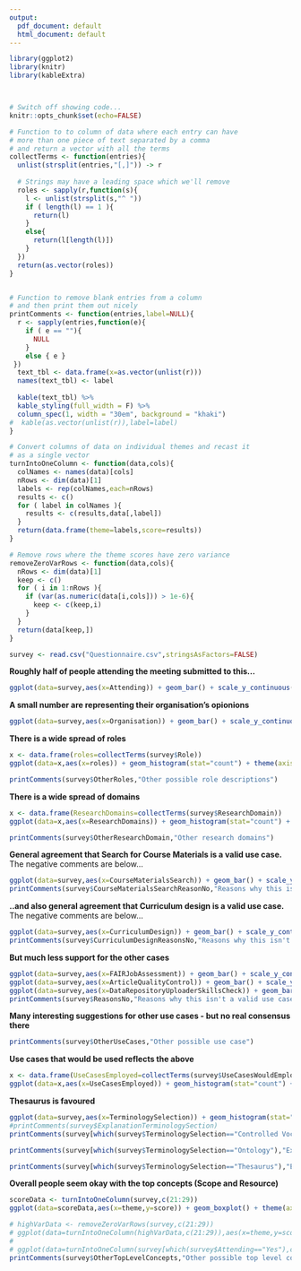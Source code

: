 ```yaml
---
output:
  pdf_document: default
  html_document: default
---
```


```r
library(ggplot2)
library(knitr)
library(kableExtra)



# Switch off showing code...
knitr::opts_chunk$set(echo=FALSE)

# Function to to column of data where each entry can have 
# more than one piece of text separated by a comma
# and return a vector with all the terms
collectTerms <- function(entries){
  unlist(strsplit(entries,"[,]")) -> r
  
  # Strings may have a leading space which we'll remove
  roles <- sapply(r,function(s){
    l <- unlist(strsplit(s,"^ "))
    if ( length(l) == 1 ){
      return(l)
    }
    else{
      return(l[length(l)])
    }
  })
  return(as.vector(roles))
}


# Function to remove blank entries from a column
# and then print them out nicely
printComments <- function(entries,label=NULL){
  r <- sapply(entries,function(e){
    if ( e == ""){
      NULL
    }
    else { e }
 })
  text_tbl <- data.frame(x=as.vector(unlist(r)))
  names(text_tbl) <- label
                        
  kable(text_tbl) %>%
  kable_styling(full_width = F) %>%
  column_spec(1, width = "30em", background = "khaki")
#  kable(as.vector(unlist(r)),label=label)
}

# Convert columns of data on individual themes and recast it
# as a single vector
turnIntoOneColumn <- function(data,cols){
  colNames <- names(data)[cols]
  nRows <- dim(data)[1]
  labels <- rep(colNames,each=nRows)
  results <- c()
  for ( label in colNames ){
    results <- c(results,data[,label])
  }
  return(data.frame(theme=labels,score=results))
}

# Remove rows where the theme scores have zero variance
removeZeroVarRows <- function(data,cols){
  nRows <- dim(data)[1]
  keep <- c()
  for ( i in 1:nRows ){
    if (var(as.numeric(data[i,cols])) > 1e-6){
      keep <- c(keep,i)
    }
  }
  return(data[keep,])
}

survey <- read.csv("Questionnaire.csv",stringsAsFactors=FALSE)
```

**Roughly half of people attending the meeting submitted to this...**
```r
ggplot(data=survey,aes(x=Attending)) + geom_bar() + scale_y_continuous(breaks=c(2,4,6,8,10))
```

**A small number are representing their organisation's opionions**

```r
ggplot(data=survey,aes(x=Organisation)) + geom_bar() + scale_y_continuous(breaks=c(2,4,6,8,10))
```

**There is a wide spread of roles**

```r
x <- data.frame(roles=collectTerms(survey$Role))
ggplot(data=x,aes(x=roles)) + geom_histogram(stat="count") + theme(axis.text.x = element_text(angle = 90, hjust = 1))
```
```r
printComments(survey$OtherRoles,"Other possible role descriptions")
```

**There is a wide spread of domains**

```r
x <- data.frame(ResearchDomains=collectTerms(survey$ResearchDomain))
ggplot(data=x,aes(x=ResearchDomains)) + geom_histogram(stat="count") + theme(axis.text.x = element_text(angle = 90, hjust = 1))
```

```r
printComments(survey$OtherResearchDomain,"Other research domains")
```

**General agreement that Search for Course Materials is a valid use case.**
The negative comments are below...

```r
ggplot(data=survey,aes(x=CourseMaterialsSearch)) + geom_bar() + scale_y_continuous(breaks=c(4,8,12,16,20)) + theme(axis.text.x = element_text(angle = 45, hjust = 1))
printComments(survey$CourseMaterialsSearchReasonNo,"Reasons why this isn't a valid use case")
```
**..and also general agreement that Curriculum design is a valid use case.**
The negative comments are below...

```r
ggplot(data=survey,aes(x=CurriculumDesign)) + geom_bar() + scale_y_continuous(breaks=c(4,8,12,16,20)) + theme(axis.text.x = element_text(angle = 45, hjust = 1))
printComments(survey$CurriculumDesignReasonsNo,"Reasons why this isn't a valid use case")
```

**But much less support for the other cases**

```r
ggplot(data=survey,aes(x=FAIRJobAssessment)) + geom_bar() + scale_y_continuous(breaks=c(4,8,12,16,20)) + theme(axis.text.x = element_text(angle = 45, hjust = 1))
ggplot(data=survey,aes(x=ArticleQualityControl)) + geom_bar() + scale_y_continuous(breaks=c(4,8,12,16,20)) + theme(axis.text.x = element_text(angle = 45, hjust = 1))
ggplot(data=survey,aes(x=DataRepositoryUploaderSkillsCheck)) + geom_bar() + scale_y_continuous(breaks=c(4,8,12,16,20)) + theme(axis.text.x = element_text(angle = 45, hjust = 1))
printComments(survey$ReasonsNo,"Reasons why this isn't a valid use case")
```


**Many interesting suggestions for other use cases - but no real consensus there**

```r
printComments(survey$OtherUseCases,"Other possible use case")
```

**Use cases that would be used reflects the above**

```r
x <- data.frame(UseCasesEmployed=collectTerms(survey$UseCasesWouldEmploy))
ggplot(data=x,aes(x=UseCasesEmployed)) + geom_histogram(stat="count") + theme(axis.text.x = element_text(angle = 90, hjust = 1))
```

**Thesaurus is favoured**

```r
ggplot(data=survey,aes(x=TerminologySelection)) + geom_histogram(stat="count") + theme(axis.text.x = element_text(angle = 90, hjust = 1))
#printComments(survey$ExplanationTerminologySection)
printComments(survey[which(survey$TerminologySelection=="Controlled Vocabulary"),"ExplanationTerminologySection"],"Reasons for choosing Controlled Vocabulary")

printComments(survey[which(survey$TerminologySelection=="Ontology"),"ExplanationTerminologySection"],"Reasons for choosing Ontology")

printComments(survey[which(survey$TerminologySelection=="Thesaurus"),"ExplanationTerminologySection"],"Reasons for choosing Thesearus")
```


**Overall people seem okay with the top concepts (Scope and Resource)**
```r
scoreData <- turnIntoOneColumn(survey,c(21:29))
ggplot(data=scoreData,aes(x=theme,y=score)) + geom_boxplot() + theme(axis.text.x = element_text(angle = 90, hjust = 1)) + scale_y_continuous(breaks=c(1:10))

# highVarData <- removeZeroVarRows(survey,c(21:29))
# ggplot(data=turnIntoOneColumn(highVarData,c(21:29)),aes(x=theme,y=score)) + geom_boxplot() + theme(axis.text.x = element_text(angle = 90, hjust = 1)) + scale_y_continuous(breaks=c(1:10))
# 
# ggplot(data=turnIntoOneColumn(survey[which(survey$Attending=="Yes"),c(21:29)]),aes(x=theme,y=score)) + geom_boxplot() + theme(axis.text.x = element_text(angle = 90, hjust = 1)) + scale_y_continuous(breaks=c(1:10))
printComments(survey$OtherTopLevelConcepts,"Other possible top level concepts")
```

